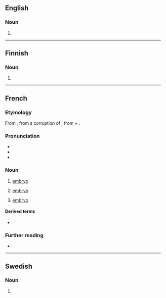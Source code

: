 ==English==

===Noun===
{{en-noun}}

# {{archaic form of|en|embryo}}

{{Webster 1913}}

----

==Finnish==

===Noun===
{{head|fi|noun form}}

# {{fi-form of|case=genitive|pl=singular|embryo}}

----

==French==
{{wikipedia|lang=fr}}

===Etymology===
From {{inh|fr|frm|embrion}}, from a {{der|fr|ML.|-}} corruption of {{der|fr|grc|ἔμβρυον|t=fetus}}, from {{m|grc|ἐν|t=in-}} + {{m|grc|βρύω|t=I grow, swell}}.

===Pronunciation===
* {{fr-IPA}}
* {{homophones|fr|embryons}}
* {{hyphenation|fr|em|bry|on}}

===Noun===
{{fr-noun|m}}

# {{lb|fr|biology}} [[embryo]]
# {{lb|fr|botany}} [[embryo]]
# [[embryo]] {{gloss|the beginning, the first stage}}

====Derived terms====
* {{l|fr|embryonnaire}}

===Further reading===
* {{R:TLFi}}

----

==Swedish==

===Noun===
{{head|sv|noun form}}

# {{sv-noun-form-indef-pl|embryo}}
